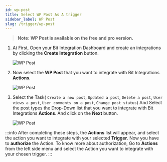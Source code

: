 ```yaml
---
id: wp-post
title: Select WP Post As A trigger
sidebar_label: WP Post
slug: /trigger/wp-post
---
```



> **Note: WP Post is available on the free and pro version.**

1. At First, Open your Bit Integration Dashboard and create an integrations by clicking the **Create Integration** button.

   <Image src="trigger/_create-integrations" alt="WP Post" w="1020" h="350" />

2. Now select the **WP Post** that you want to integrate with Bit Integrations **Actions**.

   <Image src="trigger/wp-post/_select-trigger" alt="WP Post" w="1020" h="350" />

3. Select the Task( `Create a new post`, `Updated a post`, `Delete a post`, `User views a post`, `User comments on a post`, `Change post status`) And Select the post types the Drop-Down list that you want to integrate with Bit Integrations **Actions**. And click on the **Next** button.

   <Image src="trigger/wp-post/select-form-or-task-name" alt="WP Post" w="1020" h="350"/>

:::info
  After completing these steps, the **Actions** list will appear, and select the action you want to integrate with your selected **Trigger**. Now you have to **authorize** the Action. To know more about authorization, Go to **Actions** from the left side menu and select the Action you want to integrate with your chosen trigger.
:::

